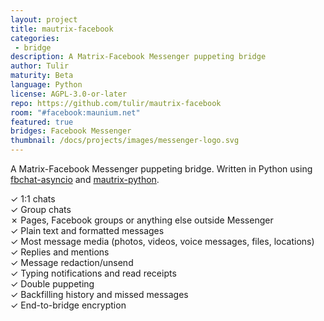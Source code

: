 ```yaml
---
layout: project
title: mautrix-facebook
categories: 
 - bridge
description: A Matrix-Facebook Messenger puppeting bridge
author: Tulir
maturity: Beta
language: Python
license: AGPL-3.0-or-later
repo: https://github.com/tulir/mautrix-facebook
room: "#facebook:maunium.net"
featured: true
bridges: Facebook Messenger
thumbnail: /docs/projects/images/messenger-logo.svg
---
```


A Matrix-Facebook Messenger puppeting bridge. Written in Python using [fbchat-asyncio](https://github.com/tulir/fbchat-asyncio) and [mautrix-python](https://matrix.org/docs/projects/sdk/mautrix-python.html).

✓ 1:1 chats  
✓ Group chats  
✗ Pages, Facebook groups or anything else outside Messenger  
✓ Plain text and formatted messages  
✓ Most message media (photos, videos, voice messages, files, locations)  
✓ Replies and mentions  
✓ Message redaction/unsend  
✓ Typing notifications and read receipts  
✓ Double puppeting  
✓ Backfilling history and missed messages  
✓ End-to-bridge encryption
